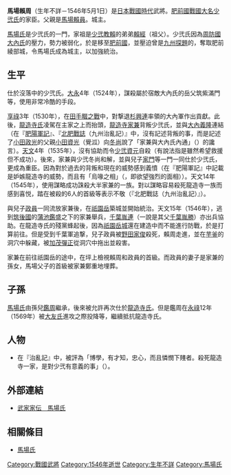 {{日本武士
|名稱= 馬場 賴周
|圖片名稱= 
|圖片大小= 
|圖片說明= 
|時代= [[日本戰國時代|日本戰國時代]]
|出生日期= 不詳
|出生地點= 
|逝世日期= [[天文_(後奈良天皇)|天文]]15年4月2日（1546年5月1日）
|逝世地點= 
|假名= 
|羅馬字= 
|幼名= 
|改名= 
|别名= 
|諡号= 
|神号= 
|戒名= 
|洗禮名= 
|墓所= 
|朝廷官位= 
|幕府職位= 
|主君= [[少弐資元|少弐資元]]→[[少弐冬尚|冬尚]]
|藩= 
|氏族= [[少弐氏|少弐氏]]流[[馬場氏|馬場氏]]
|父母= 父：[[馬場賴員|馬場賴員]]
|養父= 
|養母= 
|兄弟= 
|姐妹= 
|正室= [[筑紫滿門|筑紫滿門]]的女兒
|側室= 
|嗣子= [[馬場政員|政員]]等
|嗣女= 
|養子= 
|養女= 
}}
{{japanese|japanese=馬場 頼周|kana=ばば よりちか|romaji=Baba Yorichika|舊寫=馬場 賴周}}
'''馬場賴周'''（生年不詳－1546年5月1日）是[[日本戰國時代|日本戰國時代]]武將。[[肥前國|肥前國]][[戰國大名|戰國大名]][[少弐氏|少弐氏]]的家臣。父親是[[馬場賴員|馬場賴員]]。{{tsl|ja|綾部城}}城主。

[[馬場氏|馬場氏]]是少弐氏的一門，家祖是[[少弐教賴|少弐教賴]]的弟弟[[少弐賴經|賴經]]（祖父）。少弐氏因為[[周防國|周防國]][[大內氏|大內氏]]的壓力，勢力被弱化，於是移至[[肥前國|肥前國]]，並壓迫曾是[[九州探題|九州探題]]的{{tsl|ja|渋川氏|澁川氏}}，奪取肥前綾部城，令{{tsl|ja|一門}}馬場氏成為城主，以加強統治。

== 生平 ==
仕於沒落中的少弐氏。[[大永|大永]]4年（1524年），謀殺屬於宿敵大內氏的岳父筑紫滿門等，使用非常冷酷的手段。

[[享祿|享祿]]3年（1530年），在[[田手畷之戰|田手畷之戰]]中，對撃退[[杉興連|杉興連]]率領的大內軍作出貢獻。此後，[[龍造寺氏|龍造寺氏]]凌駕在主家之上而抬頭，[[龍造寺家兼|龍造寺家兼]]背叛少弐氏，並與[[大內義隆|大內義隆]]連結（在『[[肥陽軍記|肥陽軍記]]』、『[[北肥戰誌|北肥戰誌]]（九州治亂記）』中，沒有記述背叛的事，而是記述了[[小田政光|小田政光]]的父親[[小田資光|小田資光]]（覺泒）向[[少弐冬尚|冬尚]]說了「家兼與大內氏內通」（{{lang|ja|家兼は大内へ内通と思われます}}）的讒言）。[[天文_(後奈良天皇)|天文]]4年（1535年），沒有協助而令[[少弐資元|少弐資元]]自殺（有說法指是雖然希望救援但不成功）。後來，家兼與少弐冬尚和解，並與兒子[[龍造寺家門|家門]]等一門一同仕於少弐氏，更成為重臣。因為對於過去的背叛和現在的威勢感到義憤（在『肥陽軍記』中記載是妒嫉龍造寺的威勢，而且有「烏喙之相」（{{lang|ja|烏喙の相}}，即欲望強烈的面相））。天文14年（1545年），使用謀略成功誅殺大半家兼的一族。對以謀略容易殺死龍造寺一族而感到喜悦，踏在被殺的6人的首級等表示不敬（『北肥戰誌（九州治亂記）』）。

與兒子[[馬場政員|政員]]一同流放家兼後，在[[祇園岳|祇園岳]]築城並開始統治。天文15年（1546年），逃到[[筑後國|筑後國]]的[[蒲池鑑盛|蒲池鑑盛]]之下的家兼舉兵，[[千葉胤連|千葉胤連]]（一說是其父[[千葉胤勝|千葉胤勝]]）亦出兵協助。在龍造寺氏的殘黨蜂起後，因為[[祇園岳城|祇園岳城]]還在建造中而不能進行防戰，於是打算前往{{tsl|ja|綾部城}}。但是受到千葉軍追撃，兒子政員被[[野田家俊|野田家俊]]殺死，賴周走進{{tsl|ja|社家}}，並在[[芋釜|芋釜]]的洞穴中躲藏，被[[加茂彈正|加茂彈正]]從洞穴中拖出並殺害。

家兼在前往祇園岳的途中，在坪上檢視賴周和政員的首級。而政員的妻子是家兼的孫女，馬場父子的首級被家兼鄭重地埋葬。

== 子孫 ==
[[馬場氏|馬場氏]]由孫兒[[馬場鑑周|鑑周]]繼承，後來被允許再次仕於[[龍造寺氏|龍造寺氏]]。但是鑑周在[[永祿|永祿]]12年（1569年）被[[大友氏|大友氏]]進攻之際投降等，繼續抵抗龍造寺氏。

== 人物 ==
*在『治亂記』中，被評為「博學，有才知，忠心，而且憐憫下賤者。殺死龍造寺一家，是對少弐有意義的事」（{{lang|ja|博学にして才知あり、忠心深くまた下賤を憐れみし者なり。龍造寺の一家を討ち取りしことは、少弐に対して謂れある事なり}}）。

== 外部連結 ==
*[http://www2.harimaya.com/sengoku/html/h_baba.html 武家家伝＿馬場氏] {{Wayback|url=http://www2.harimaya.com/sengoku/html/h_baba.html |date=20200721031741 }}

== 相關條目 ==
*[[馬場氏|馬場氏]]

[[Category:戰國武將|Category:戰國武將]]
[[Category:1546年逝世|Category:1546年逝世]]
[[Category:生年不詳|Category:生年不詳]]
[[Category:馬場氏|Category:馬場氏]]
